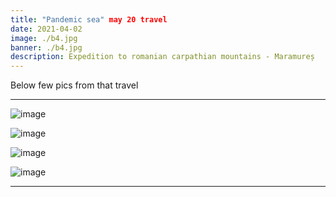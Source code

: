 ```yaml
---
title: "Pandemic sea" may 20 travel
date: 2021-04-02
image: ./b4.jpg
banner: ./b4.jpg
description: Expedition to romanian carpathian mountains - Maramureș 
---
```


Below few pics from that travel

---

<Row>
<Col>

![image](./b1.jpg)

</Col>
</Row>

<Row>
<Col>

![image](./b2.jpg)

</Col>
<Col>

![image](./b4.jpg)

</Col>
</Row>

<Row>
<Col>

![image](./b3.jpg)

</Col>
</Row>


---


